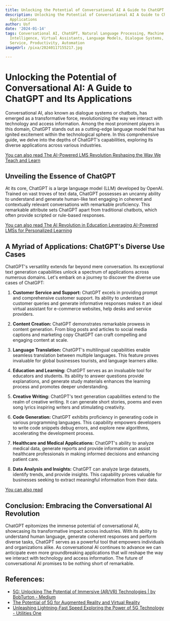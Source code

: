 ```yaml
---
title: Unlocking the Potential of Conversational AI A Guide to ChatGPT and Its Applications
description: Unlocking the Potential of Conversational AI A Guide to ChatGPT and Its
  Applications
author: Usf
date: '2024-01-14'
tags: Conversational AI, ChatGPT, Natural Language Processing, Machine Learning, Artificial
  Intelligence, Virtual Assistants, Language Models, Dialogue Systems, Chatbots, Customer
  Service, Productivity, Automation
imageUrl: /pixa/20240117155217.jpg

---
```

# Unlocking the Potential of  Conversational AI: A Guide  to  ChatGPT and  Its Applications

Conversational AI, also known as dialogue  systems or chatbots, has emerged as a transformative force, revolutionizing the way we interact with technology and access  information. Among the most prominent players in this  domain, ChatGPT stands out as  a cutting-edge language model that has ignited excitement within the technological sphere. In this comprehensive guide, we delve into the depths  of ChatGPT's capabilities, exploring its diverse applications across various industries.

[You can  also read The AI-Powered LMS Revolution Reshaping the Way We Teach and Learn](The%20AI-Powered%20LMS%20Revolution%20Reshaping%20the%20Way%20We%20Teach%20and%20Learn)


## Unveiling the Essence  of ChatGPT

At its core,  ChatGPT  is a large language model (LLM)  developed by OpenAI.  Trained on vast troves of text data, ChatGPT possesses an uncanny ability to understand and generate human-like text engaging in coherent and contextually relevant conversations with remarkable proficiency. This remarkable attribute sets ChatGPT apart from traditional chatbots, which often provide scripted or rule-based responses.

[You can also read The AI Revolution in Education Leveraging AI-Powered LMSs  for Personalized Learning](The%20AI%20Revolution%20in%20Education%20Leveraging%20AI-Powered%20LMSs%20for%20Personalized%20Learning)


## A Myriad of Applications: ChatGPT's Diverse Use  Cases

ChatGPT's versatility extends far beyond mere  conversation. Its exceptional text generation capabilities unlock a spectrum of applications across numerous domains. Let's embark on a journey  to discover the diverse  use cases of ChatGPT:

1.  **Customer  Service and Support:** ChatGPT excels in providing prompt and  comprehensive customer support. Its ability to  understand customer  queries and generate  informative  responses makes it an ideal virtual assistant for e-commerce  websites, help desks and service providers.

2. **Content  Creation:** ChatGPT demonstrates  remarkable  prowess in content generation. From blog posts and articles to social media captions and marketing copy ChatGPT can craft compelling and engaging content at scale.

3. **Language  Translation:** ChatGPT's multilingual capabilities enable seamless  translation between multiple languages. This feature proves  invaluable for global businesses tourists, and language learners alike.

4. **Education and Learning:** ChatGPT serves as an invaluable tool for educators and students. Its ability to answer  questions provide explanations, and generate study materials enhances the learning process and promotes  deeper understanding.

5. **Creative Writing:** ChatGPT's text generation capabilities extend to the realm  of creative writing. It  can generate short stories, poems and even song lyrics inspiring writers and stimulating creativity.

6. **Code Generation:** ChatGPT exhibits  proficiency in generating code in various programming  languages. This  capability empowers developers to write code snippets debug  errors, and explore new  algorithms, accelerating the development process.

7. **Healthcare and Medical Applications:** ChatGPT's ability to analyze medical data, generate reports and provide information can assist healthcare professionals in making informed decisions and enhancing patient care.

8. **Data Analysis  and Insights:** ChatGPT can  analyze  large datasets, identify trends, and  provide insights. This capability proves valuable for businesses seeking to extract meaningful information from their data.

[You  can  also read ]()


##  Conclusion: Embracing the Conversational AI Revolution

ChatGPT epitomizes the immense potential of conversational AI, showcasing its transformative impact across industries. With its ability to understand human language, generate coherent responses and perform diverse tasks, ChatGPT serves as a powerful tool that empowers individuals and organizations alike. As conversational AI continues to advance we can anticipate even more groundbreaking applications that will reshape the way we interact with  technology and access information. The future of conversational AI promises to be nothing  short  of remarkable.

## References:
- [5G: Unlocking The Potential of Immersive (AR/VR) Technologies | by BobTurton - Medium](https://medium.com/badvr/5g-unlocking-the-potential-of-immersive-ar-vr-technologies-ab59089656de)
- [The Potential of 5G for Augmented Reality and Virtual Reality](https://ts2.space/en/the-potential-of-5g-for-augmented-reality-and-virtual-reality/)
- [Unleashing Lightning-Fast Speed Exploring the Power of 5G Technology - Utilities One](https://utilitiesone.com/unleashing-lightning-fast-speed-exploring-the-power-of-5g-technology)
